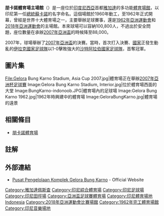 {{NoteTA
|1=zh-hans:朋卡诺体育场主场馆; zh-hant:朋卡諾體育場主場館; zh-my:邦卡诺体育场主场馆;
}}
{{coord|6|13|6.88|S|106|48|9.04|E|region:ID_type:landmark_scale:3700|display=title}}
{{Infobox_Stadium 
|  stadium_name      = 朋卡諾體育場主場館
|  nickname          = Stadion Utama Gelora Bung Karno
|  image             =
|  location          = {{flagicon|IDN}} [[雅加達|雅加達]]
|  coordinates       = {{coord|6|13|7|S|106|48|9|E|type:landmark}} 
|  pushpin_map= Indonesia Jakarta 
|  map_size= 270 
|  broke_ground      = 1960年 
|  opened            = 1962年7月24日 
|  closed            = ---- 
|  demolished        = 
|  owner             = [[印度尼西亞政府|印度尼西亞政府]]
|  operator          = 史納延體育場基金會
|  surface           = 草
|  construction_cost = $12,500,000
|  architect         = 
|  former_name       = 史納延體育場主場館
|  tenants           = <center>[[印尼國家足球隊|印尼國家足球隊]]<br />[[印尼足球超級聯賽|印尼足球超級聯賽]]</center>
|  seating_capacity  = 77,193<ref name="cap">{{cite web |url=https://reservation.gbk.id/venue/id_stadion-utama-gelora-bung-karno |title=E-Booking Stadion Utama Gelora Bung Karno |website=gbk.id |access-date=3 October 2018 |archive-date=2018-10-03 |archive-url=https://web.archive.org/web/20181003181809/https://reservation.gbk.id/venue/id_stadion-utama-gelora-bung-karno |dead-url=no }}</ref> (1962: 100,800<br>2007: 88,083)
}}

'''朋卡諾體育場主場館'''（{{lang-id|Stadion Utama Gelora Bung Karno}}）是一座位於[[印度尼西亞|印度尼西亞]]首都[[雅加達|雅加達]]的多功能[[體育場館|體育場館]]，以印尼第一任[[印度尼西亞總統|總統]][[蘇卡諾|蘇卡諾]]的名字命名。這個場館於1960年動工，至1962年正式開幕，曾經是世界十大體育場之一，主要舉辦足球賽事，還是[[1962年亞洲運動會|1962年亞洲運動會]]和[[2018年亞洲運動會|2018年亞洲運動會]]的主場館。本來球場可以容納100,800人，不過出於安全問題，座位數量在承辦[[2007年亞足聯亞洲盃|2007年亞洲盃]]的時候降至88,000。

2007年，球場舉辦了[[2007年亞洲盃|2007年亞洲盃]]的決賽。當時，首次打入決賽、[[國家|國家]]正發生動亂的[[伊拉克國家足球隊|伊拉克國家足球隊]]以1-0擊敗強大的[[沙特阿拉伯國家足球隊|沙特阿拉伯國家足球隊]]，首奪冠軍。

==圖片集==
<gallery>
File:Gelora Bung Karno Stadium, Asia Cup 2007.jpg|體育場正在舉辦[[2007年亞洲杯足球賽|2007年亞洲杯足球賽]]
Image:Gelora Bung Karno Stadium, Interior.jpg|位於體育場西面的大堂
Image:BungKarno-indonoob.JPG|體育場內的足球場
Image:Gelora Bung Karno 1962.jpg|1962年時興建中的體育場
Image:GeloraBungKarno.jpg|體育場的遠景
</gallery>

==相關條目==
*[[朋卡諾體育場|朋卡諾體育場]]

==註解==
{{Reflist}}

==外部連結==
{{Commons category|Gelora_Bung_Karno_Stadium}}
* [http://www.gelorabungkarno.co.id/ Pusat Pengelolaan Komplek Gelora Bung Karno] {{Wayback|url=http://www.gelorabungkarno.co.id/ |date=20190818225339 }} - Official Website

{{start box}}
{{succession box 
 | title = [[亞洲運動會|亞洲運動會]]<br />主賽場
 | years = [[1962年亞洲運動會|1962年]]
 | before = [[國立霞丘陸上競技場|國立霞丘陸上競技場]] <br /> [[東京都|東京]]
 | after= [[蘇帕查加塞球場|蘇帕查加塞球場]]<br />[[曼谷|曼谷]]
}}
{{succession box 
 | title = [[亞洲盃足球賽|亞洲盃足球賽]]<br />決賽場地
 | years = [[2007年亞洲盃|2007年]]
 | before = [[北京工人體育場|工人體育場]] <br /> [[北京市|北京]]
 | after= [[哈里發體育場|哈里發體育場]]<br />[[多哈|多哈]]
}}
{{end box}}
{{亞洲運動會主場館}}
[[Category:雅加達佩斯查|Category:雅加達佩斯查]]
[[Category:印尼綜合體育場|Category:印尼綜合體育場]]
[[Category:印尼足球場|Category:印尼足球場]]
[[Category:印尼田徑場|Category:印尼田徑場]]
[[Category:亞洲盃足球賽體育場|Category:亞洲盃足球賽體育場]]
[[Category:印尼體育場地|Category:印尼體育場地]]
[[Category:國家體育場|Indonesia]]
[[Category:2018年亞洲運動會比賽場館|Category:2018年亞洲運動會比賽場館]]
[[Category:1962年完工體育場館|Category:1962年完工體育場館]]
[[Category:印尼音樂場地|Category:印尼音樂場地]]